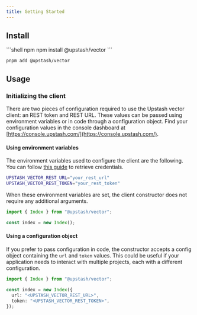 ```yaml
---
title: Getting Started
---
```


## Install

<CodeGroup>
```shell npm
npm install @upstash/vector
```

```shell pnpm
pnpm add @upstash/vector
```

</CodeGroup>

## Usage

### Initializing the client

There are two pieces of configuration required to use the Upstash vector client: an REST token and REST URL. These values can be passed using environment variables or in code through a configuration object. Find your configuration values in the console dashboard at [https://console.upstash.com/](https://console.upstash.com/).

#### Using environment variables

The environment variables used to configure the client are the following. You can follow [this guide](/vector/overall/getstarted) to retrieve credentials.

```bash
UPSTASH_VECTOR_REST_URL="your_rest_url"
UPSTASH_VECTOR_REST_TOKEN="your_rest_token"
```

When these environment variables are set, the client constructor does not require any additional arguments.

```typescript
import { Index } from "@upstash/vector";

const index = new Index();
```

#### Using a configuration object

If you prefer to pass configuration in code, the constructor accepts a config object containing the `url` and `token` values. This
could be useful if your application needs to interact with multiple projects, each with a different configuration.

```typescript
import { Index } from "@upstash/vector";

const index = new Index({
  url: "<UPSTASH_VECTOR_REST_URL>",
  token: "<UPSTASH_VECTOR_REST_TOKEN>",
});
```
